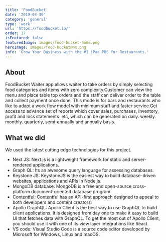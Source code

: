 ```yaml
---
title: 'FoodBucket'
date: '2019-08-30'
category: 'general'
type: 'work'
url: 'https://foodbucket.io/'
order: 17
isFeatured: false
featuredImage: images/food-bucket-home.png
heroImage: images/food-bucket@4x.png
info: 'Grow Your Business with the #1 iPad POS for Restaurants.'
---
```


## About

FoodBucket Waiter app allows waiter to take orders by simply selecting food categories and items with zero complexity.Customer can view the menu and place table top orders and the staff can deliver order to the table and collect payment once done. This mode is for bars and restaurants who like to adapt a work flow model with minimum staff and faster service.Get access to advance set of reports which cover sales, purchases, inventory, profit and loss statements. etc, which can be generated on daily. weekly. monthly. quarterly, semi-annually and annually basis.

## What we did

We used the latest cutting edge technologies for this project.

- Next JS: Next.js is a lightweight framework for static and server-rendered applications.
- Graph QL: Its an awesome query language for assessing databases.
- Keystone JS: KeystoneJS is the easiest way to build database-driven websites, applications and APIs in Node.js.
- MongoDB database: MongoDB is a free and open-source cross-platform document-oriented database program.
- Contentful: Contentful has an API-first approach designed to appeal to both developers and content creators.
- Apollo GraphQL: Apollo Client is the best way to use GraphQL to build client applications. It is designed from day one to make it easy to build UI that fetches data with GraphQL. To get the most out of Apollo Client, you should use it with one of its view layer integrations like React.
- VS code: Visual Studio Code is a source code editor developed by Microsoft for Windows, Linux and macOS.
